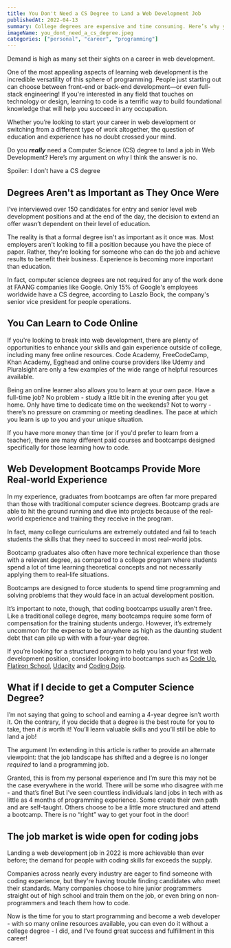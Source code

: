 ---
title: You Don't Need a CS Degree to Land a Web Development Job
publishedAt: 2022-04-13
summary: College degrees are expensive and time consuming. Here’s why you may not need to go to college to start your web development career.
imageName: you_dont_need_a_cs_degree.jpeg
categories: ["personal", "career", "programming"]
---

Demand is high as many set their sights on a career in web development.

One of the most appealing aspects of learning web development is the incredible versatility of this sphere of programming. People just starting out can choose between front-end or back-end development—or even full-stack engineering! If you're interested in any field that touches on technology or design, learning to code is a terrific way to build foundational knowledge that will help you succeed in any occupation.

Whether you’re looking to start your career in web development or switching from a different type of work altogether, the question of education and experience has no doubt crossed your mind.

Do you **_really_** need a Computer Science (CS) degree to land a job in Web Development? Here’s my argument on why I think the answer is no.

<Infoquote>Spoiler: I don’t have a CS degree</Infoquote>

## Degrees Aren't as Important as They Once Were

I’ve interviewed over 150 candidates for entry and senior level web development positions and at the end of the day, the decision to extend an offer wasn’t dependent on their level of education.

The reality is that a formal degree isn't as important as it once was. Most employers aren't looking to fill a position because you have the piece of paper. Rather, they're looking for someone who can do the job and achieve results to benefit their business. Experience is becoming more important than education.

In fact, computer science degrees are not required for any of the work done at FAANG companies like Google. Only 15% of Google's employees worldwide have a CS degree, according to Laszlo Bock, the company's senior vice president for people operations.

## You Can Learn to Code Online

If you're looking to break into web development, there are plenty of opportunities to enhance your skills and gain experience outside of college, including many free online resources. Code Academy, FreeCodeCamp, Khan Academy, Egghead and online course providers like Udemy and Pluralsight are only a few examples of the wide range of helpful resources available.

Being an online learner also allows you to learn at your own pace. Have a full-time job? No problem - study a little bit in the evening after you get home. Only have time to dedicate time on the weekends? Not to worry - there’s no pressure on cramming or meeting deadlines. The pace at which you learn is up to you and your unique situation.

If you have more money than time (or if you'd prefer to learn from a teacher), there are many different paid courses and bootcamps designed specifically for those learning how to code.

## Web Development Bootcamps Provide More Real-world Experience

In my experience, graduates from bootcamps are often far more prepared than those with traditional computer science degrees. Bootcamp grads are able to hit the ground running and dive into projects because of the real-world experience and training they receive in the program.

In fact, many college curriculums are extremely outdated and fail to teach students the skills that they need to succeed in most real-world jobs.

Bootcamp graduates also often have more technical experience than those with a relevant degree, as compared to a college program where students spend a lot of time learning theoretical concepts and not necessarily applying them to real-life situations.

Bootcamps are designed to force students to spend time programming and solving problems that they would face in an actual development position.

It’s important to note, though, that coding bootcamps usually aren’t free. Like a traditional college degree, many bootcamps require some form of compensation for the training students undergo. However, it’s extremely uncommon for the expense to be anywhere as high as the daunting student debt that can pile up with with a four-year degree.

If you’re looking for a structured program to help you land your first web development position, consider looking into bootcamps such as [Code Up](https://codeup.com/program/data-science/?utm_campaign=The+Social+Robin+-+Search+-+San+Antonio+-+DS&utm_medium=ppc&utm_term=codeup&utm_source=adwords&hsa_net=adwords&hsa_mt=b&hsa_ver=3&hsa_grp=101818371279&hsa_ad=452789059416&hsa_tgt=kwd-303629395623&hsa_cam=10300080163&hsa_acc=2267998492&hsa_src=g&hsa_kw=codeup&gclid=Cj0KCQjwxtSSBhDYARIsAEn0thRnWvMaKbE_dUrmNu4kIUmJwg1d74CiAd7GCN0d_LAvZyiQXTxnYUYaAtHTEALw_wcB), [Flatiron School](https://flatironschool.com/welcome-to-flatiron-school/?utm_source=Google&utm_medium=ppc&utm_campaign=12728169839&utm_content=127574231184&utm_term=flatiron%20school&uqaid=513799628798&Cj0KCQjwxtSSBhDYARIsAEn0thTQa0u-zcWd68JDoXAiiWlpyLCj_eTlXehvrKWzRHUbRPMJBI-jwvcaAq_SEALw_wcB&gclid=Cj0KCQjwxtSSBhDYARIsAEn0thTQa0u-zcWd68JDoXAiiWlpyLCj_eTlXehvrKWzRHUbRPMJBI-jwvcaAq_SEALw_wcB), [Udacity](https://www.udacity.com/online-learning-for-individuals?utm_source=gsem_brand&utm_medium=ads_r&utm_campaign=747168232_c_individuals&utm_term=126315200811&utm_keyword=udacity_e&gclid=Cj0KCQjwxtSSBhDYARIsAEn0thSld1mtcnAqhPGWjTX4vEhFdqQZkDqM_jExREc5iNkyu3FnYb5HL9AaAsgrEALw_wcB) and [Coding Dojo](https://www.codingdojo.com/).

## What if I decide to get a Computer Science Degree?

I’m not saying that going to school and earning a 4-year degree isn’t worth it. On the contrary, if you decide that a degree is the best route for you to take, then _it is_ worth it! You’ll learn valuable skills and you’ll still be able to land a job!

The argument I’m extending in this article is rather to provide an alternate viewpoint: that the job landscape has shifted and a degree is no longer _required_ to land a programming job.

Granted, this is from my personal experience and I’m sure this may not be the case everywhere in the world. There will be some who disagree with me - and that’s fine! But I’ve seen countless individuals land jobs in tech with as little as 4 months of programming experience. Some create their own path and are self-taught. Others choose to be a little more structured and attend a bootcamp. There is no “right” way to get your foot in the door!

## The job market is wide open for coding jobs

Landing a web development job in 2022 is more achievable than ever before; the demand for people with coding skills far exceeds the supply.

Companies across nearly every industry are eager to find someone with coding experience, but they're having trouble finding candidates who meet their standards. Many companies choose to hire junior programmers straight out of high school and train them on the job, or even bring on non-programmers and teach them how to code.

Now is the time for you to start programming and become a web developer - with so many online resources available, you can even do it without a college degree - I did, and I’ve found great success and fulfillment in this career!

